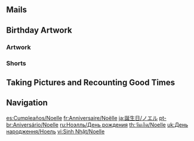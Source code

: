 {{Birthday Intro}}

==Mails==
{{Mails by Category Table|Noelle Birthday Mails|noheader=1}}

==Birthday Artwork==
===Artwork===
{{Artwork by Category Table
|Character Birthday Artwork
|category = Noelle Birthday Artwork
|header = Noelle's Birthday Artwork
}}

===Shorts===
{{Artwork by Category Table
|Character Shorts
|category = Noelle Birthday Artwork
|header = Noelle's Birthday Shorts
}}

==Taking Pictures and Recounting Good Times==
{{Transclude|Taking Pictures and Recounting Good Times/Noelle|Stories|main=1|top=1}}

==Navigation==
{{Character Navbox|Birthday}}

[[es:Cumpleaños/Noelle]]
[[fr:Anniversaire/Noëlle]]
[[ja:誕生日/ノエル]]
[[pt-br:Aniversário/Noelle]]
[[ru:Ноэлль/День рождения]]
[[th:วันเกิด/Noelle]]
[[uk:День народження/Ноель]]
[[vi:Sinh Nhật/Noelle]]